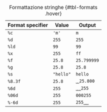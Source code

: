 | Format specifier | Value | Output |
|------------------|-------|--------|
| `%c` | `'m'` | `m` |
| `%d` | `255` | `255` |
| `%ld`| `99`  | `99` |
| `%x` | `255` | `ff` |
| `%f` | `25.8` | `25.799999` |
| `%g` | `25.8` | `25.8` |
| `%s` | `"hello"` | `hello` |
| `%8.3f` | `25.8` | `˽˽25.800` |
| `%6d` | `255` | `˽˽˽255`|
| `%06d` | `255` | `000255` |
| `%-6d` | `255` | `255˽˽˽` |

: Formattazione stringhe {#tbl-formats .hover}